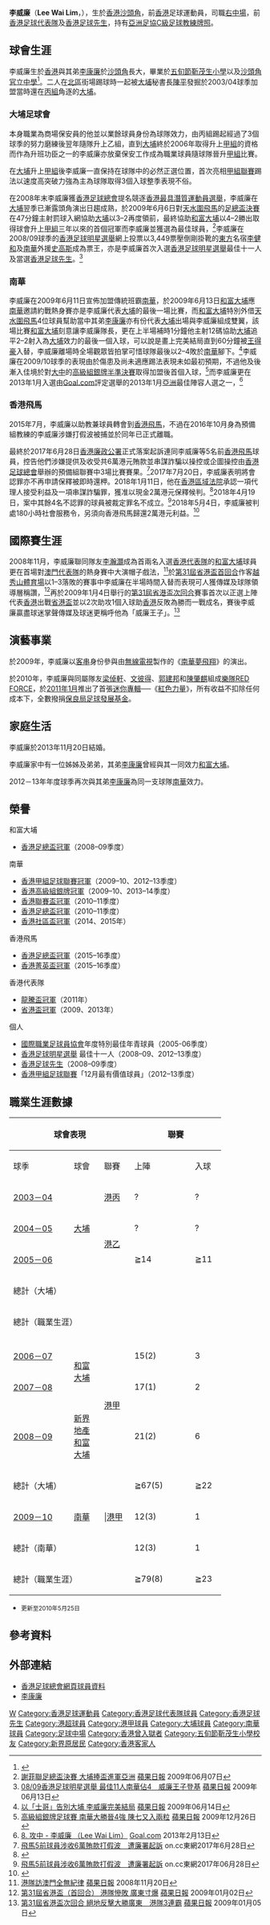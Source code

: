 {{Infobox football biography
| name        = 李威廉 <br> Lee Wai Lim
| image       = Leewailim.JPG
| fullname    = 李威廉 
| nickname    = [[威廉王子|威廉王子]]、[[沙頭角|沙頭角]]王子
| birth_date  = {{birth date and age|1981|5|5}}
| birth_place = {{HKG-1959}}[[沙頭角|沙頭角]]
| height      = {{height|m=1.78}}
| position    = [[右中場|右中場]]
| currentclub = 
| clubnumber  = 
| youthyears  = 
| youthclubs  = 
| years1 = 2003–2009
| clubs1 = [[大埔足球會|和富大埔]]
| caps1  = 110
| goals1 = 31
| years2 = 2009–2015
| clubs2 =[[南華足球隊|南華]]
| caps2  = 75
| goals2 = 16
| years3 = 2015–2016
| clubs3 = [[香港飛馬足球會|香港飛馬]]
| caps3  = 0
| goals3 = 0
| years4 = 2016
| clubs4 = [[夢想駿其足球會|駿其]]
| caps4  = 4
| goals4 = 4
| nationalyears1 = 2008–2015
| nationalteam1  = [[香港足球代表隊|香港]]
| nationalcaps1  = 30
| nationalgoals1 = 5
| manageryears1  = 2015–2016
| managerclubs1  = [[香港飛馬足球會|香港飛馬]]（助理教練）
| pcupdate = 
| ntupdate =
}}

'''李威廉'''（'''Lee Wai Lim'''，{{bd|1981年|5月5日}}），生於[[香港|香港]][[沙頭角|沙頭角]]，前[[香港|香港]]足球運動員，司職[[右中場|右中場]]，前[[香港足球代表隊|香港足球代表隊]]及[[香港足球先生|香港足球先生]]，持有[[亞洲足球協會|亞洲足協C級足球教練牌照]]。

==球會生涯==
李威廉生於[[香港|香港]]與其弟[[李康廉|李康廉]]於[[沙頭角|沙頭角]]長大，畢業於[[五旬節靳茂生小學|五旬節靳茂生小學]]以及[[沙頭角官立中學|沙頭角官立中學]]<ref>{{web reference|URL=http://dailynews.sina.com/bg/news/spt/sptothers/mingpao/20090624/1632400090.html|title=「唔努力過，點知結果?」沙頭角鄉下仔變足球先生|work=明報|year=2009年|date=6月24日|access-date=2018-05-05|archive-date=2017-07-25|archive-url=https://web.archive.org/web/20170725150440/http://dailynews.sina.com/bg/news/spt/sptothers/mingpao/20090624/1632400090.html|dead-url=no}}</ref>。二人在[[北區_(香港)|北區]]街場踢球時一起被[[大埔足球會|大埔]]秘書長[[陳平|陳平]]發掘於2003/04球季加盟當時還在[[香港丙組足球聯賽|丙組]]角逐的[[大埔足球會|大埔]]。

===大埔足球會===
本身職業為商場保安員的他並以業餘球員身份為球隊效力，由丙組踢起經過了3個球季的努力磨練後翌年隨隊升上乙組，直到[[大埔足球會|大埔]]終於2006年取得升上[[香港甲組足球聯賽|甲組]]的資格而作為升班功臣之一的李威廉亦放棄保安工作成為職業球員隨球隊晉升[[香港甲組足球聯賽|甲組]]比賽。

在[[大埔足球會|大埔]]升上[[香港甲組足球聯賽|甲組]]後李威廉一直保持在球隊中的必然正選位置，首次亮相[[香港甲組足球聯賽|甲組聯賽]]踢法以速度高突破力強為主為球隊取得3個入球整季表現不俗。

在2008年末李威廉獲[[香港足球總會|香港足球總會]]提名競逐[[香港傑出運動員選舉|香港最具潛質運動員選舉]]，李威廉在[[大埔足球會|大埔]]翌季已漸露頭角演出日趨成熟，於2009年6月6日對[[天水圍飛馬|天水圍飛馬]]的[[香港足總盃|足總盃決賽]]在47分鐘主射罰球入網協助[[大埔足球會|大埔]]以3–2再度領前，最終協助[[大埔足球會|和富大埔]]以4–2勝出取得球會升上[[香港甲組足球聯賽|甲組]]三年以來的首個冠軍而李威廉並獲選為最佳球員，<ref>[http://hk.apple.nextmedia.com/sports/art/20090607/12848826 謝菲聯足總盃決賽 大埔捧盃進軍亞洲] {{Wayback|url=http://hk.apple.nextmedia.com/sports/art/20090607/12848826 |date=20170113232917 }} [[蘋果日報|蘋果日報]] 2009年06月07日</ref>李威廉在2008/09球季的[[香港足球明星選舉|香港足球明星選舉]]網上投票以3,449票壓倒剛掛靴的[[東方足球隊|東方]]名宿[[李健和|李健和]]及[[南華足球隊|南華]]外援[[泰利·史高斯|史高斯]]成為票王，亦是李威廉首次入選[[香港足球明星選舉|香港足球明星選舉]]最佳十一人及當選[[香港足球先生|香港足球先生]]。<ref>[http://hk.apple.nextmedia.com/sports/art/20090613/12872476 08/09香港足球明星選舉 最佳11人南華佔4　威廉王子登基] {{Wayback|url=http://hk.apple.nextmedia.com/sports/art/20090613/12872476 |date=20160509120152 }} [[蘋果日報|蘋果日報]] 2009年06月13日</ref>

===南華===
李威廉在2009年6月11日宣佈加盟傳統班霸[[南華足球隊|南華]]，於2009年6月13日[[大埔足球會|和富大埔]]應[[南華足球隊|南華]]邀請約戰熱身賽亦是李威廉代表[[大埔足球會|大埔]]的最後一場比賽，而[[大埔足球會|和富大埔]]特別外借[[天水圍飛馬|天水圍飛馬]]4位球員幫助當中其弟[[李康廉|李康廉]]亦有份代表[[大埔足球會|大埔]]出場與李威廉組成雙翼，該場比賽[[大埔足球會|和富大埔]]刻意讓李威廉隊長，更在上半場補時1分鐘他主射12碼協助[[大埔足球會|大埔]]追平2–2射入為[[大埔足球會|大埔]]效力的最後一個入球，可以說是畫上完美結局直到60分鐘被[[王得豪|王得豪]]入替，李威廉離場時全場觀眾皆拍掌可惜球隊最後以2–4敗於[[南華足球隊|南華]]腳下。<ref>[http://hk.apple.nextmedia.com/sports/art/20090614/12875063 以「士哥」告別大埔 李威廉完美結局] {{Wayback|url=http://hk.apple.nextmedia.com/sports/art/20090614/12875063 |date=20170113231954 }} [[蘋果日報|蘋果日報]] 2009年06月14日</ref>李威廉在2009/10球季的表現由於傷患及尚未適應踢法表現未如最初預期，不過他及後漸入佳境於對[[大中足球會|大中]]的[[2009年－10年香港高級組銀牌|高級組銀牌半準決賽]]取得加盟後首個入球，<ref>[http://hk.apple.nextmedia.com/sports/art/20091226/13564222 高級組銀牌足球賽 南華大勝晉4強 陳七又入兩粒] {{Wayback|url=http://hk.apple.nextmedia.com/sports/art/20091226/13564222 |date=20170808195754 }} [[蘋果日報|蘋果日報]] 2009年12月26日</ref>而李威廉更在2013年1月入選由[[Goal.com|Goal.com]]評定選舉的2013年1月[[亞洲|亞洲]]最佳陣容人選之一，<ref>[http://www.goal.com/hk/slideshow/2091/8 8. 攻中 - 李威廉 （Lee Wai Lim）] {{Wayback|url=http://www.goal.com/hk/slideshow/2091/8 |date=20180620030353 }} [[Goal.com|Goal.com]] 2013年2月13日</ref>

===香港飛馬===
2015年7月，李威廉以助教兼球員轉會到[[香港飛馬足球會|香港飛馬]]，不過在2016年10月身為預備組教練的李威廉涉嫌打假波被捕並於同年已正式離職。

最終於2017年6月28日[[香港廉政公署|香港廉政公署]]正式落案起訴連同李威廉等5名前[[香港飛馬足球會|香港飛馬]]球員，控告他們涉嫌提供及收受共6萬港元賄款並串謀詐騙以操控或企圖操控由[[香港足球總會|香港足球總會]]舉辦的預備組聯賽中3場比賽賽果。<ref>[http://hk.on.cc/hk/bkn/cnt/news/20170628/bkn-20170628153635268-0628_00822_001.html 飛馬5前球員涉收6萬賄款打假波　遭廉署起訴] {{Wayback|url=http://hk.on.cc/hk/bkn/cnt/news/20170628/bkn-20170628153635268-0628_00822_001.html |date=20180701193824 }} on.cc東網2017年6月28日</ref>2017年7月20日，李威廉表明將會認罪亦不再申請保釋被即時還柙。2018年1月11日，他在[[香港區域法院|香港區域法院]]承認一項代理人接受利益及一項串謀詐騙罪，獲准以現金2萬港元保釋候判。<ref>{{cite web|title=飛馬打假波案　前足球先生李威廉認罪候懲|url=http://hk.on.cc/hk/bkn/cnt/news/20180111/bkn-20180111112150724-0111_00822_001.html|website=東網|accessdate=2018-04-19|date=2018-01-11|archive-date=2018-10-02|archive-url=https://web.archive.org/web/20181002120345/http://hk.on.cc/hk/bkn/cnt/news/20180111/bkn-20180111112150724-0111_00822_001.html|dead-url=no}}</ref>2018年4月19日，案中其餘4名不認罪的球員被裁定罪名不成立。<ref>[http://hk.on.cc/hk/bkn/cnt/news/20170628/bkn-20170628153635268-0628_00822_001.html 飛馬5前球員涉收6萬賄款打假波　遭廉署起訴] {{Wayback|url=http://hk.on.cc/hk/bkn/cnt/news/20170628/bkn-20170628153635268-0628_00822_001.html |date=20180701193824 }} on.cc東網2017年06月28日</ref>2018年5月4日，李威廉被判處180小時社會服務令，另須向香港飛馬歸還2萬港元利益。<ref>{{cite web|title=【假波案】認收錢打假波 李威廉判180小時社會服務令|url=https://hk.news.appledaily.com/local/realtime/article/20180504/58151366|publisher=蘋果日報|accessdate=2018-05-04|date=2018-05-04|archive-date=2019-10-09|archive-url=https://web.archive.org/web/20191009095202/https://hk.news.appledaily.com/local/realtime/article/20180504/58151366|dead-url=no}}</ref>

==國際賽生涯==
2008年11月，李威廉聯同隊友[[李瀚灝|李瀚灝]]成為首兩名入選[[香港足球代表隊|香港代表隊]]的[[大埔足球會|和富大埔]]球員更在首場對[[澳門足球代表隊|澳門代表隊]]的熱身賽中大演帽子戲法，<ref>[http://hk.apple.nextmedia.com/sports/art/20081120/11869644 港隊訪澳門全無紀律] {{Wayback|url=http://hk.apple.nextmedia.com/sports/art/20081120/11869644 |date=20170113231818 }} [[蘋果日報|蘋果日報]] 2008年11月20日</ref>於[[省港盃|第31屆省港盃首回合]]作客[[越秀山體育場|越秀山體育場]]以1–3落敗的賽事中李威廉在半場時間入替而表現可人獲傳媒及球隊領導層稱讚，<ref>[http://hk.apple.nextmedia.com/sports/art/20090102/12040049 第31屆省港盃（首回合） 港隊慘敗 廣東寸爆] {{Wayback|url=http://hk.apple.nextmedia.com/sports/art/20090102/12040049 |date=20170114010019 }} [[蘋果日報|蘋果日報]] 2009年01月02日</ref>再於2009年1月4日舉行的[[省港盃|第31屆省港盃次回合]]賽事首次以正選上陣代表[[香港足球代表隊|香港]]出戰[[省港盃|省港盃]]並以2次助攻1個入球助[[香港足球代表隊|香港]]反敗為勝而一戰成名，賽後李威廉贏盡球迷掌聲傳媒及球迷更稱呼他為「威廉王子」。<ref>[http://hk.apple.nextmedia.com/sports/art/20090105/12049456 第31屆省港盃次回合 絕地反擊大勝廣東　港隊3連霸] {{Wayback|url=http://hk.apple.nextmedia.com/sports/art/20090105/12049456 |date=20160601120811 }} [[蘋果日報|蘋果日報]] 2009年01月05日</ref>

==演藝事業==
於2009年，李威廉以[[客串|客串]]身份參與由[[無線電視|無線電視]]製作的《[[南華夢飛翔|南華夢飛翔]]》的演出。

於2010年，李威廉與同屬隊友[[梁倬軒|梁倬軒]]、[[文彼得|文彼得]]、[[郭建邦|郭建邦]]和[[陳肇麒|陳肇麒]]組成[[樂隊|樂隊]][[RED_FORCE|RED FORCE]]，於[[2011年1月|2011年1月]]推出了首張[[迷你專輯|迷你專輯]]──《[[紅色力量|紅色力量]]》，所有收益不扣除任何成本下，全數撥捐[[保良局足球發展基金|保良局足球發展基金]]。

==家庭生活==

李威廉於2013年11月20日結婚。

李威廉家中有一位姊姊及弟弟，其弟[[李康廉|李康廉]]曾經與其一同效力[[大埔足球會|和富大埔]]。

2012－13年年度球季再次與其弟[[李康廉|李康廉]]為同一支球隊[[南華足球隊|南華]]效力。

==榮譽==
;和富大埔
* [[香港足總盃|香港足總盃冠軍]]（2008–09季度）
;南華
* [[香港甲組足球聯賽|香港甲組足球聯賽冠軍]]（2009–10、2012–13季度）
* [[香港高級組銀牌|香港高級組銀牌冠軍]]（2009–10、2013–14季度）
* [[香港聯賽盃|香港聯賽盃冠軍]]（2010–11季度）
* [[香港足總盃|香港足總盃冠軍]]（2010–11季度）
* [[香港社區盃|香港社區盃冠軍]]（2014、2015年） 
;香港飛馬
* [[香港足總盃|香港足總盃冠軍]]（2015–16季度）
* [[2015–16年香港菁英盃|香港菁英盃冠軍]]（2015–16季度）
;香港代表隊
* [[2011年龍騰盃國際足球邀請賽|龍騰盃冠軍]]（2011年）
* [[省港盃|省港盃冠軍]]（2009、2013年）
;個人
*[[國際職業足球員協會|國際職業足球員協會]]年度特別最佳年青球員（2005-06季度）
* [[香港足球明星選舉|香港足球明星選舉]] 最佳十一人（2008–09、2012–13季度）
* [[香港足球先生|香港足球先生]]（2008–09季度）
* [[香港甲組足球聯賽|香港甲組足球聯賽]]「12月最有價值球員」（2012–13季度）

==職業生涯數據==

{| class="wikitable" style="text-align:center"
|-
!colspan="3" width="24%" style="text-valign: center; text-align= center" |球會表現
!colspan="2" width="12%" style="text-align: center" |聯賽
!colspan="2" width="12%" style="text-align: center" |[[香港初級組銀牌|初級銀牌]]
!colspan="6" rowspan="2" width="24%" style="text-align: center" |
!colspan="2" width="12%" style="text-align: center" |總計
|-
!width="8%" |球季
!width="12%" |球會
!width="4%" |聯賽
!width="6%" |上陣
!width="6%" |入球
!width="6%" |上陣
!width="6%" |入球
!width="6%" |上陣
!width="6%" |入球
|-
|[[2003年_-_04年香港丙組（地區）足球聯賽|2003－04]]||rowspan="3"|[[大埔足球會|大埔]]||[[香港丙組（地區）足球聯賽|港丙]]
|?||?||?||?||colspan="6"|  ||?||?
|-
|[[2004年_-_05年香港乙組足球聯賽|2004－05]]||rowspan="2"|[[香港乙組足球聯賽|港乙]]
|?||?||?||?||colspan="6"|  ||?||?
|-
|[[2005年_-_06年香港乙組足球聯賽|2005－06]]
|≧14||≧11||3||1||colspan="6"|  ||≧17||≧12
|-
!colspan="3"|總計（大埔）||colspan="2"|  ||≧3||≧1||colspan="6"|  ||colspan="2"|
|-
!colspan="3"|總計（職業生涯）||colspan="2"|  ||≧3||≧1||colspan="6"|  ||colspan="2"| 
|-
!colspan="3" rowspan="2" width="24%" style="text-valign: center; text-align= center" |
!colspan="2" rowspan="2" width="12%" style="text-align: center" |
!colspan="2" width="12%" style="text-align: center" |[[香港足球高級組銀牌|高級銀牌]]
!colspan="2" width="12%" style="text-align: center" |[[香港聯賽盃|聯賽盃]]
!colspan="2" width="12%" style="text-align: center" |[[香港足總盃|足總盃]]
!colspan="2" width="12%" style="text-align: center" |[[亞洲足協盃|亞協盃]]
!colspan="2" width="12%" style="text-align: center" |總計
|-
!width="6%" |上陣
!width="6%" |入球
!width="6%" |上陣
!width="6%" |入球
!width="6%" |上陣
!width="6%" |入球
!width="6%" |上陣
!width="6%" |入球
!width="6%" |上陣
!width="6%" |入球
|-
|[[2006年－07年香港甲組足球聯賽|2006－07]]||rowspan="2"|[[大埔足球會|和富大埔]]||rowspan="3"|[[香港甲組足球聯賽|港甲]]
|15(2)||3||0(1)||0||3(1)||0||1||0||colspan="2"|-||19(4)||3
|-
|[[2007年－08年香港甲組足球聯賽|2007－08]]
|17(1)||2||0(1)||1||1(1)||0||3||1||colspan="2"|-||21(3)||4
|-
|[[2008年－09年香港甲組足球聯賽|2008－09]]||[[大埔足球會|新界地產和富大埔]]
|21(2)||6||1||0||2||1||4||2||colspan="2"|-||28(2)||9
|-
!colspan="3"|總計（大埔）||≧67(5)||≧22||1(2)||1||6(2)||1||7||3||colspan="2"|-||≧88(9)||≧29
|-
|[[2009年－10年香港甲組足球聯賽|2009－10]]||[[南華足球隊|南華]]|||[[香港甲組足球聯賽|港甲]]
|12(3)||1||2(1)||1||colspan="2"|-||0||0||6(3)||1||20(7)||3
|-
!colspan="3"|總計（南華）||12(3)||1||2(1)||1||colspan="2"|-||0||0||6(3)||1||20(7)||3
|-
!colspan="3"|總計（職業生涯）||≧79(8)||≧23||3(3)||2||6(2)||1||7||3||6(3)||1||≧108(16)||≧32
|}

*<small>更新至2010年5月25日</small>

==參考資料==
<div style="font-size: 80%">
<references />
</div>

==外部連結==
*[https://www.hkfa.com/ch/club/141/detail?player=3890#gotab 香港足球總會網頁球員資料] {{Wayback|url=https://www.hkfa.com/ch/club/141/detail?player=3890#gotab |date=20170704170352 }} 
*[[李康廉|李康廉]]

{{天水圍飛馬}}
{{2010年東亞盃香港隊}}
{{香港足球先生}}
{{2008/09年香港足球明星選舉最佳十一人}}

{{DEFAULTSORT:Lee Wai Lim}} 
[[Category:李姓|W]]
[[Category:香港足球運動員|Category:香港足球運動員]]
[[Category:香港足球代表隊球員|Category:香港足球代表隊球員]]
[[Category:香港足球先生|Category:香港足球先生]]
[[Category:港超球員|Category:港超球員]]
[[Category:港甲球員|Category:港甲球員]]
[[Category:大埔球員|Category:大埔球員]]
[[Category:南華球員|Category:南華球員]]
[[Category:足球中場|Category:足球中場]]
[[Category:香港曾入獄者|Category:香港曾入獄者]]
[[Category:五旬節靳茂生小學校友|Category:五旬節靳茂生小學校友]]
[[Category:新界原居民|Category:新界原居民]]
[[Category:香港客家人|Category:香港客家人]]